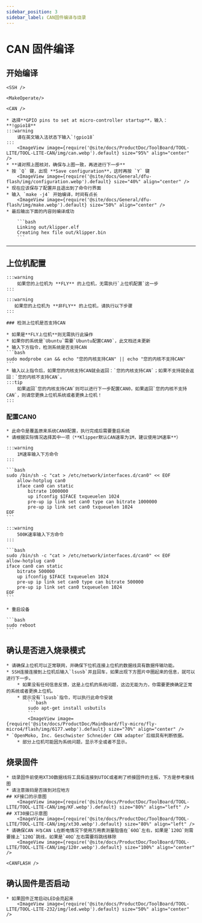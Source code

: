 ```yaml
---
sidebar_position: 3
sidebar_label: CAN固件编译与烧录
---
```




# CAN 固件编译

## 开始编译

    <SSH />

    <MakeOperate/>

    <CAN />

    * 选择**GPIO pins to set at micro-controller startup**，输入：**!gpio18**
    :::warning
        请在英文输入法状态下输入`!gpio18`
    :::
        <ImageView image={require('@site/docs/ProductDoc/ToolBoard/TOOL-LITE/TOOL-LITE-CAN/img/can.webp').default} size="95%" align="center" />
    * **请对照上图核对，确保与上图一致，再进进行下一步**
    * 按 `Q` 键，出现 **Save configuration**，这时再按 `Y` 键
        <ImageView image={require('@site/docs/General/dfu-flash/img/configuration.webp').default} size="40%" align="center" />
    * 现在应该保存了配置并且退出到了命令行界面
    * 输入 `make -j4` 开始编译，时间有点长
        <ImageView image={require('@site/docs/General/dfu-flash/img/make.webp').default} size="50%" align="center" />
    * 最后输出下面的内容则编译成功

        ```bash
        Linking out/klipper.elf
        Creating hex file out/klipper.bin
        ```
---

## 上位机配置
    :::warning
        如果您的上位机为 **FLY** 的上位机，无需执行`上位机配置`这一步
    :::

    :::warning
       如果您的上位机为 **非FLY** 的上位机，请执行以下步骤
    :::

    ### 检测上位机是否支持CAN

    * 如果是**FLY上位机**则无需执行此操作
    * 如果你的系统是`Ubuntu`需要`Ubuntu配置CAN0`，此文档还未更新
    * 输入下方指令，检测系统是否支持CAN
    ```bash
    sudo modprobe can && echo "您的内核支持CAN" || echo "您的内核不支持CAN"
    ```
    * 输入以上指令后，如果您的内核支持CAN就会返回：`您的内核支持CAN`；如果不支持就会返回：`您的内核不支持CAN`。
    :::tip
        如果返回`您的内核支持CAN`则可以进行下一步配置CAN0，如果返回`您的内核不支持CAN`，则请您更换上位机系统或者更换上位机！
    :::
   
   ### 配置CAN0

    * 此命令是覆盖原来系统CAN0配置，执行完成后需要重启系统
    * 请根据实际情况选择其中一项（**Klipper默认CAN速率为1M，建议使用1M速率**）

    :::warning
        1M速率输入下方命令
    :::

    ```bash
    sudo /bin/sh -c "cat > /etc/network/interfaces.d/can0" << EOF
        allow-hotplug can0
        iface can0 can static
            bitrate 1000000
            up ifconfig $IFACE txqueuelen 1024
            pre-up ip link set can0 type can bitrate 1000000
            pre-up ip link set can0 txqueuelen 1024
    EOF
    ```

    :::warning
        500K速率输入下方命令
    :::

    ```bash
    sudo /bin/sh -c "cat > /etc/network/interfaces.d/can0" << EOF
    allow-hotplug can0
    iface can0 can static
        bitrate 500000
        up ifconfig $IFACE txqueuelen 1024
        pre-up ip link set can0 type can bitrate 500000
        pre-up ip link set can0 txqueuelen 1024
    EOF
    ```

    * 重启设备

    ```bash
    sudo reboot
    ```

## 确认是否进入烧录模式
    * 请确保上位机可以正常联网，并确保下位机连接上位机的数据线具有数据传输功能。
    * SSH连接连接到上位机后输入`lsusb`并且回车，如果出现下方图片中圈起来的信息，就可以进行下一步。
        * 如果没有任何信息反馈，这是上位机的系统问题，这边无能为力，你需要更换确定正常的系统或者更换上位机。
        * 提示没有`lsusb`指令，可以执行此命令安装
            ```bash
            sudo apt-get install usbutils
            ```
            <ImageView image={require('@site/docs/ProductDoc/MainBoard/fly-micro/fly-micro4/flash/img/6177.webp').default} size="70%" align="center" /> 
    * `OpenMoko, Inc. Geschwister Schneider CAN adapter`后缀具有判断依据。
        * 部分上位机可能因为系统问题，显示不全或者不显示。


## 烧录固件
    * 烧录固件前使用XT30数据线将工具板连接到UTOC或者刷了桥接固件的主板，下方是参考接线图
    * 请注意拨码是否拨到对应地方
    ## KF接口的示意图
        <ImageView image={require('@site/docs/ProductDoc/ToolBoard/TOOL-LITE/TOOL-LITE-CAN/img/KF.webp').default} size="80%" align="left" />
    ## XT30接口示意图
        <ImageView image={require('@site/docs/ProductDoc/ToolBoard/TOOL-LITE/TOOL-LITE-CAN/img/xt30.webp').default} size="80%" align="left" />
    * 请确保CAN H与CAN L在断电情况下使用万用表测量阻值在`60Ω`左右，如果是`120Ω`则需要接上`120Ω`跳线，如果是`40Ω`左右需要将跳线移除
        <ImageView image={require('@site/docs/ProductDoc/ToolBoard/TOOL-LITE/TOOL-LITE-CAN/img/120r.webp').default} size="100%" align="center" />

    <CANFLASH />

## 确认固件是否启动

    * 如果固件正常启动LED会亮起来
        <ImageView image={require('@site/docs/ProductDoc/ToolBoard/TOOL-LITE/TOOL-LITE-232/img/led.webp').default} size="50%" align="center" />

